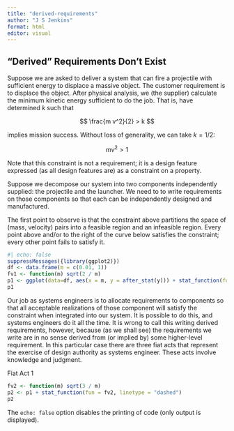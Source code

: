 ```yaml
---
title: "derived-requirements"
author: "J S Jenkins"
format: html
editor: visual
---
```


## "Derived" Requirements Don't Exist

Suppose we are asked to deliver a system that can fire a projectile with sufficient energy to displace a massive object. The customer requirement is to displace the object. After physical analysis, we (the supplier) calculate the minimum kinetic energy sufficient to do the job. That is, have determined $k$ such that

$$
\frac{m v^2}{2} > k
$$

implies mission success. Without loss of generality, we can take $k = 1/2$:

$$
m v^2 > 1
$$

Note that this constraint is not a requirement; it is a design feature expressed (as all design features are) as a constraint on a property.

Suppose we decompose our system into two components independently supplied: the projectile and the launcher. We need to to write requirements on those components so that each can be independently designed and manufactured.

The first point to observe is that the constraint above partitions the space of (mass, velocity) pairs into a feasible region and an infeasible region. Every point above and/or to the right of the curve below satisfies the constraint; every other point fails to satisfy it.

```r
#| echo: false
suppressMessages({library(ggplot2)})
df <- data.frame(m = c(0.01, 1))
fv1 <- function(m) sqrt(2 / m)
p1 <- ggplot(data=df, aes(x = m, y = after_stat(y))) + stat_function(fun = fv1)
p1
```

Our job as systems engineers is to allocate requirements to components so that all acceptable realizations of those component will satisfy the constraint when integrated into our system. It is possible to do this, and systems engineers do it all the time. It is wrong to call this writing derived requirements, however, because (as we shall see) the requirements we write are in no sense derived from (or implied by) some higher-level requirement. In this particular case there are three fiat acts that represent the exercise of design authority as systems engineer. These acts involve knowledge and judgment.

Fiat Act 1

```r
fv2 <- function(m) sqrt(3 / m)
p2 <- p1 + stat_function(fun = fv2, linetype = "dashed")
p2
```

The `echo: false` option disables the printing of code (only output is displayed).
